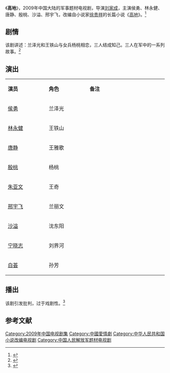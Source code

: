 {{Otheruses|subject=中国大陆电视剧《高地》|other=其他同名条目|高地 (消歧义)}}
{{电视节目信息框
| 名称     = 高地
| 别名     = 
| 英文名称 = ''{{lang|en|Army Stories in Highland}}''
| 图片     = Army Stories in Highland poster.jpg
| 图说     = 海报
| 分类     = 现代军事剧
| 原创者   = [[徐贵祥|徐贵祥]]《[[高地_(小说)|高地]]》
| 导演     = [[刘家成_(导演)|刘家成]]
| 监制     = 叶进军
| 出品人   = 李培森、明振江、贾云、张苏州、文成国、张惠建、王大方
| 编剧     = 赵琪
| 制作人   = 贾云、唐静 
| 摄影     = 
| 演出     = 侯勇<br>林永健<br>唐静<br>殷桃<br>沙溢<br>邢宇飞
| 配音     =
| 旁白     = 
| 主题曲   = 
| 片尾曲   = 
| 插曲     = 
| 地区     = {{CHNML}}
| 语言     = 普通话
| 集数     = 32集
| 每集长   = 45分钟
| 制作公司 = [[中国中央电视台|中国中央电视台电视剧制作中心]]<br>[[八一电影制片厂|八一电影制片厂]]<br>皮卡王国际集团影业有限公司<br>[[安徽电视台|安徽电视台]]<br>[[湖北省广播电视台|湖北省广播电视台]]<br>[[广东电视台|广东电视台]]<br>天津津源影视有限公司<br>[[金华广播电视台|金华广播电视台]]
| 首播地区 = 
| 电视网   = 
| 开始     = 
| 结束     = 
| 先于     = 
| 后于     = 
| 相关剧集 = 
| 官方网站 = 
}}
《'''高地'''》，2009年中国大陆的军事题材电视剧，导演[[刘家成_(导演)|刘家成]]，主演侯勇、林永健、唐静、殷桃、沙溢、邢宇飞，改编自小说家[[徐贵祥|徐贵祥]]的长篇小说《[[高地_(小说)|高地]]》。<ref>{{cite web |url=http://news.163.com/09/0807/04/5G3CA9C2000120GR.html |title=热播剧《高地》带火原著 |date=2009-08-07 |accessdate=2014-03-07|work=网易 |archive-url=https://web.archive.org/web/20140307081131/http://news.163.com/09/0807/04/5G3CA9C2000120GR.html |archive-date=2014-03-07 |dead-url=yes }}</ref>

==剧情==
该剧讲述：兰泽光和王铁山与女兵杨桃相恋，三人结成知己。三人在军中的一系列故事。<ref>{{cite web |url=http://www.btv.org/btvweb/btvwzlm/2009-07/24/content_432403.htm |title=32集电视剧《高地》 |date=2009-08-07 |accessdate=2014-03-07|work=北京卫视 |archive-url=https://web.archive.org/web/20140307071305/http://www.btv.org/btvweb/btvwzlm/2009-07/24/content_432403.htm |archive-date=2014-03-07 |dead-url=yes }}</ref>

== 演出 ==
{|class="wikitable" width="20%"
|- style="background:cornflowerblue; color:white" align=center
|style="width:5%"|'''演员'''||style="width:5%"|'''角色'''||style="width:10%"|'''备注'''
|-
| [[侯勇|侯勇]] || 兰泽光 || 
|-
| [[林永健|林永健]] || 王铁山 || 
|- 
| [[唐静|唐静]] || 王雅歌 || 
|- 
| [[殷桃|殷桃]] || 杨桃 || 
|-
| [[朱亚文|朱亚文]] || 王奇 || 
|-
| [[邢宇飞|邢宇飞]] || 兰丽文 || 
|-
| [[沙溢|沙溢]] || 沈东阳 || 
|-
| [[宁晓志|宁晓志]] || 刘界河 || 
|- 
| [[白荟|白荟]] || 孙芳 || 
|}

==播出==
该剧引发批判，过于戏剧性。<ref>{{cite web|url=http://news.xinhuanet.com/ent/2009-08/13/content_11872470.htm|title=《高地》成"争吵剧"?剧情过于"戏剧性"遭质疑|accessdate=2014-03-07|date=2009-08-13|work=新华网|deadurl=yes|archiveurl=https://web.archive.org/web/20090816180521/http://news.xinhuanet.com/ent/2009-08/13/content_11872470.htm|archivedate=2009-08-16}}</ref>

==参考文献==
{{reflist}}

{{DEFAULTSORT:G高}}
[[Category:2009年中国电视剧集|Category:2009年中国电视剧集]]
[[Category:中國愛情劇|Category:中國愛情劇]]
[[Category:中华人民共和国小说改编电视剧|Category:中华人民共和国小说改编电视剧]]
[[Category:中国人民解放军题材电视剧|Category:中国人民解放军题材电视剧]]